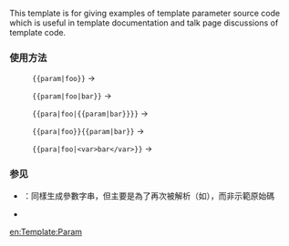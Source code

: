 {{Documentation subpage}}
<!-- Categories and interwikis go at the bottom of this page. -->
<includeonly>{{Distinguish|Template:Para|Template:參數}}</includeonly>
This template is for giving examples of template parameter source code which is useful in template documentation and talk page discussions of template code.

=== 使用方法 ===

:<code><nowiki>{{param|foo}}</nowiki></code> → {{param|foo}}

:<code><nowiki>{{param|foo|bar}}</nowiki></code> → {{param|foo|bar}}

:<code><nowiki>{{para|foo|{{param|bar}}}}</nowiki></code> → {{para|foo|{{param|bar}}}}

:<code><nowiki>{{para|foo}}{{param|bar}}</nowiki></code> → {{para|foo}}{{param|bar}}

:<code><nowiki>{{para|foo|<var>bar</var>}}</nowiki></code> → {{para|foo|<var>bar</var>}}

=== 参见 ===
* {{tl|參數}}：同樣生成參數字串，但主要是為了再次被解析（如{{tl|虛擬模板}}），而非示範原始碼
* {{tl|para}}

<includeonly>
<!-- 本行下加入模板的分類 -->
[[Category:輸入支援模板|{{PAGENAME}}]]

<!-- 本行下加入模板的跨語言鏈接 -->
[[en:Template:Param]]

</includeonly>
